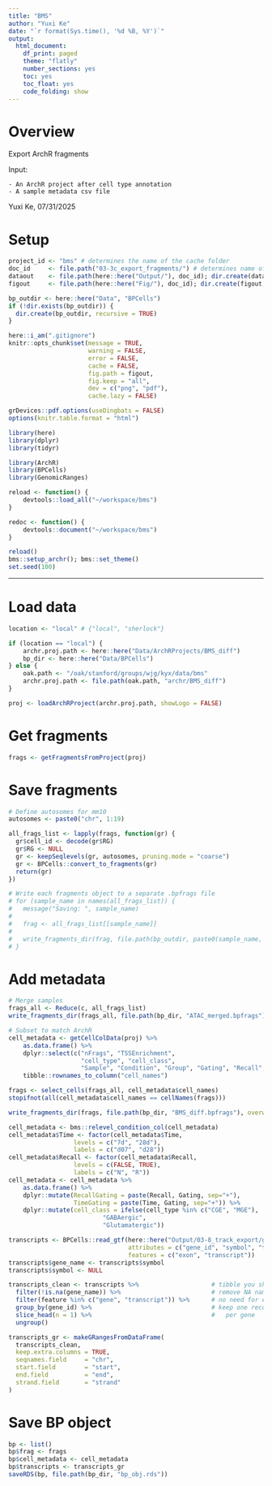 ```yaml
---
title: "BMS"
author: "Yuxi Ke"
date: "`r format(Sys.time(), '%d %B, %Y')`"
output:
  html_document:
    df_print: paged
    theme: "flatly"
    number_sections: yes
    toc: yes
    toc_float: yes
    code_folding: show
---
```


# Overview

Export ArchR fragments

Input:

    - An ArchR project after cell type annotation
    - A sample metadata csv file
    
Yuxi Ke, 07/31/2025

# Setup

```r
project_id <- "bms" # determines the name of the cache folder
doc_id     <- file.path("03-3c_export_fragments/") # determines name of the subfolder of `figures` where pngs/pdfs are saved
dataout    <- file.path(here::here("Output/"), doc_id); dir.create(dataout, recursive = TRUE)
figout     <- file.path(here::here("Fig/"), doc_id); dir.create(figout, recursive = TRUE)

bp_outdir <- here::here("Data", "BPCells")
if (!dir.exists(bp_outdir)) {
  dir.create(bp_outdir, recursive = TRUE)
}

here::i_am(".gitignore")
knitr::opts_chunk$set(message = TRUE,
                      warning = FALSE,
                      error = FALSE,
                      cache = FALSE,
                      fig.path = figout,
                      fig.keep = "all",
                      dev = c("png", "pdf"),
                      cache.lazy = FALSE)

grDevices::pdf.options(useDingbats = FALSE)
options(knitr.table.format = "html") 
```

```r
library(here)
library(dplyr)
library(tidyr)

library(ArchR)
library(BPCells)
library(GenomicRanges)

reload <- function() {
    devtools::load_all("~/workspace/bms")
}

redoc <- function() {
    devtools::document("~/workspace/bms")
}

reload()
bms::setup_archr(); bms::set_theme()
set.seed(100)
```
***

# Load data

```r
location <- "local" # {"local", "sherlock"}

if (location == "local") {
    archr.proj.path <- here::here("Data/ArchRProjects/BMS_diff")
    bp_dir <- here::here("Data/BPCells")
} else {
    oak.path <- "/oak/stanford/groups/wjg/kyx/data/bms"
    archr.proj.path <- file.path(oak.path, "archr/BMS_diff")
}

proj <- loadArchRProject(archr.proj.path, showLogo = FALSE)
```

# Get fragments

```r
frags <- getFragmentsFromProject(proj)
```
# Save fragments
```r
# Define autosomes for mm10
autosomes <- paste0("chr", 1:19)

all_frags_list <- lapply(frags, function(gr) {
  gr$cell_id <- decode(gr$RG)
  gr$RG <- NULL
  gr <- keepSeqlevels(gr, autosomes, pruning.mode = "coarse")
  gr <- BPCells::convert_to_fragments(gr)
  return(gr)
})

# Write each fragments object to a separate .bpfrags file
# for (sample_name in names(all_frags_list)) {
#   message("Saving: ", sample_name)
#   
#   frag <- all_frags_list[[sample_name]]
# 
#   write_fragments_dir(frag, file.path(bp_outdir, paste0(sample_name, ".bpfrags")))
# }
```

# Add metadata
```r
# Merge samples
frags_all <- Reduce(c, all_frags_list)
write_fragments_dir(frags_all, file.path(bp_dir, "ATAC_merged.bpfrags"), overwrite = TRUE)

# Subset to match ArchR
cell_metadata <- getCellColData(proj) %>%
    as.data.frame() %>%
    dplyr::select(c("nFrags", "TSSEnrichment",  
                    "cell_type", "cell_class",
                    "Sample", "Condition", "Group", "Gating", "Recall", "Time")) %>%
    tibble::rownames_to_column("cell_names")

frags <- select_cells(frags_all, cell_metadata$cell_names)
stopifnot(all(cell_metadata$cell_names == cellNames(frags)))

write_fragments_dir(frags, file.path(bp_dir, "BMS_diff.bpfrags"), overwrite = TRUE)
```


```r
cell_metadata <- bms::relevel_condition_col(cell_metadata)
cell_metadata$Time <- factor(cell_metadata$Time,
                  levels = c("7d", "28d"),
                  labels = c("d07", "d28"))
cell_metadata$Recall <- factor(cell_metadata$Recall,
                  levels = c(FALSE, TRUE),
                  labels = c("N", "R"))
cell_metadata <- cell_metadata %>%
    as.data.frame() %>%
    dplyr::mutate(RecallGating = paste(Recall, Gating, sep="+"),
                  TimeGating = paste(Time, Gating, sep="+")) %>%
    dplyr::mutate(cell_class = ifelse(cell_type %in% c("CGE", "MGE"),
                          "GABAergic",
                          "Glutamatergic"))
```


```r
transcripts <- BPCells::read_gtf(here::here("Output/03-8_track_export/genes_mm10_trackplot.gtf"),
                                 attributes = c("gene_id", "symbol", "transcript_id"),
                                 features = c("exon", "transcript"))
transcripts$gene_name <- transcripts$symbol
transcripts$symbol <- NULL

transcripts_clean <- transcripts %>%                    # tibble you showed
  filter(!is.na(gene_name)) %>%                         # remove NA names
  filter(feature %in% c("gene", "transcript")) %>%      # no need for exons
  group_by(gene_id) %>%                                 # keep one record /
  slice_head(n = 1) %>%                                 #   per gene
  ungroup()

transcripts_gr <- makeGRangesFromDataFrame(
  transcripts_clean,
  keep.extra.columns = TRUE,
  seqnames.field     = "chr",
  start.field        = "start",
  end.field          = "end",
  strand.field       = "strand"
)
```

# Save BP object

```r
bp <- list()
bp$frag <- frags
bp$cell_metadata <- cell_metadata
bp$transcripts <- transcripts_gr
saveRDS(bp, file.path(bp_dir, "bp_obj.rds"))
```




